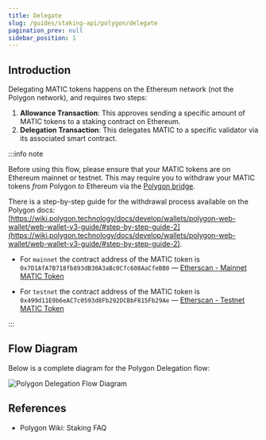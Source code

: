 ```yaml
---
title: Delegate
slug: /guides/staking-api/polygon/delegate
pagination_prev: null
sidebar_position: 1
---
```



## Introduction

Delegating MATIC tokens happens on the Ethereum network (not the Polygon network), and requires two steps:

1. **Allowance Transaction**: This approves sending a specific amount of MATIC tokens to a staking contract on Ethereum.
2. **Delegation Transaction**: This delegates MATIC to a specific validator via its associated smart contract.

:::info note

Before using this flow, please ensure that your MATIC tokens are on Ethereum mainnet or testnet.
This may require you to withdraw your MATIC tokens _from_ Polygon _to_ Ethereum via the [Polygon bridge](https://wallet.polygon.technology/polygon/bridge/withdraw).

There is a step-by-step guide for the withdrawal process available on the Polygon docs: [https://wiki.polygon.technology/docs/develop/wallets/polygon-web-wallet/web-wallet-v3-guide/#step-by-step-guide-2](https://wiki.polygon.technology/docs/develop/wallets/polygon-web-wallet/web-wallet-v3-guide/#step-by-step-guide-2).

- For `mainnet` the contract address of the MATIC token is `0x7D1AfA7B718fb893dB30A3aBc0Cfc608AaCfeBB0` &mdash; [Etherscan - Mainnet MATIC Token](https://etherscan.io/token/0x7d1afa7b718fb893db30a3abc0cfc608aacfebb0#balances)

- For `testnet` the contract address of the MATIC token is `0x499d11E0b6eAC7c0593d8Fb292DCBbF815Fb29Ae` &mdash; [Etherscan - Testnet MATIC Token](https://goerli.etherscan.io/token/0x499d11E0b6eAC7c0593d8Fb292DCBbF815Fb29Ae#balances)

:::

## Flow Diagram

Below is a complete diagram for the Polygon Delegation flow:

<img
  src={img1}
  alt="Polygon Delegation Flow Diagram"
  className="inline-image"
/>

## References

- <Link to="https://wiki.polygon.technology/docs/faq/staking-faq/">
    Polygon Wiki: Staking FAQ
  </Link>
